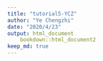 ```yaml
---
title: "tutorial5-YCZ"
author: "Ye Chengzhi"
date: "2020/4/23"
output: html_document
    bookdown::html_document2
keep_md: true
---
```

